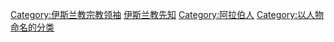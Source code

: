 {{Catmore}}

[[Category:伊斯兰教宗教领袖|Category:伊斯兰教宗教领袖]]
[[Category:伊斯兰教先知|]]
[[Category:阿拉伯人|Category:阿拉伯人]]
[[Category:以人物命名的分类|Category:以人物命名的分类]]